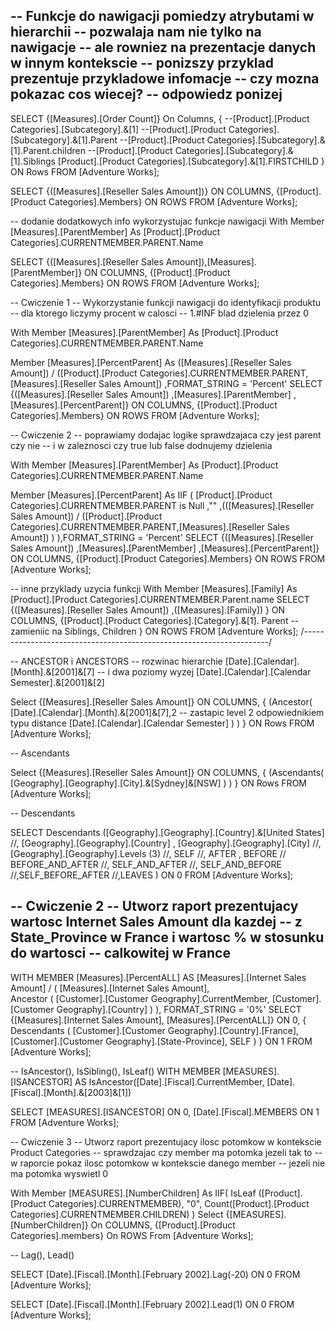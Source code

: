 --  Funkcje do nawigacji pomiedzy atrybutami w hierarchii
--	pozwalaja nam nie tylko na nawigacje
--	ale rowniez na prezentacje danych w innym kontekscie
--	ponizszy przyklad prezentuje przykladowe infomacje
--	czy mozna pokazac cos wiecej?
--	odpowiedz ponizej
--	

SELECT
	{[Measures].[Order Count]} On Columns,
    {
     --[Product].[Product Categories].[Subcategory].&[1]
     --[Product].[Product Categories].[Subcategory].&[1].Parent
     --[Product].[Product Categories].[Subcategory].&[1].Parent.children
	 --[Product].[Product Categories].[Subcategory].&[1].Siblings
	 [Product].[Product Categories].[Subcategory].&[1].FIRSTCHILD
    } ON Rows
FROM [Adventure Works];


SELECT
    {([Measures].[Reseller Sales Amount])} ON COLUMNS,
    {[Product].[Product Categories].Members} ON ROWS
FROM [Adventure Works];

--	dodanie dodatkowych info wykorzystujac funkcje nawigacji
With
Member [Measures].[ParentMember] As
[Product].[Product Categories].CURRENTMEMBER.PARENT.Name

SELECT
    {([Measures].[Reseller Sales Amount]),[Measures].[ParentMember]} ON COLUMNS,
    {[Product].[Product Categories].Members} ON ROWS
FROM [Adventure Works];


--	Cwiczenie 1
--	Wykorzystanie funkcji nawigacji do identyfikacji produktu 
--	dla ktorego liczymy procent w calosci
--	1.#INF blad dzielenia przez 0

With
Member [Measures].[ParentMember] As
[Product].[Product Categories].CURRENTMEMBER.PARENT.Name

Member [Measures].[PercentParent] As
([Measures].[Reseller Sales Amount])
/
([Product].[Product Categories].CURRENTMEMBER.PARENT,[Measures].[Reseller Sales Amount])
,FORMAT_STRING = 'Percent'
SELECT
    {([Measures].[Reseller Sales Amount])
    ,[Measures].[ParentMember]
    ,[Measures].[PercentParent]} ON COLUMNS,
    {[Product].[Product Categories].Members} ON ROWS
FROM [Adventure Works];

--	Cwiczenie 2
--	poprawiamy dodajac logike sprawdzajaca czy jest parent czy nie 
--	i w zaleznosci czy true lub false dodnujemy dzielenia

With
Member [Measures].[ParentMember] As
[Product].[Product Categories].CURRENTMEMBER.PARENT.Name

Member [Measures].[PercentParent] As
IIF (
		[Product].[Product Categories].CURRENTMEMBER.PARENT is Null
		,""
		,(([Measures].[Reseller Sales Amount])
		 /
	     ([Product].[Product Categories].CURRENTMEMBER.PARENT,[Measures].[Reseller Sales Amount])
		 )
	 ),FORMAT_STRING = 'Percent'
SELECT
    {([Measures].[Reseller Sales Amount])
    ,[Measures].[ParentMember]
    ,[Measures].[PercentParent]} ON COLUMNS,
    {[Product].[Product Categories].Members} ON ROWS
FROM [Adventure Works];


-- inne przyklady uzycia funkcji 
With
Member [Measures].[Family] As
[Product].[Product Categories].CURRENTMEMBER.Parent.name
SELECT
    {([Measures].[Reseller Sales Amount])
   ,([Measures].[Family])
    } ON COLUMNS,
    {[Product].[Product Categories].[Category].&[1].
    Parent -- zamieniic na Siblings, Children
    } ON ROWS
FROM [Adventure Works];
/*---------------------------------------------------------------------*/

--	ANCESTOR i ANCESTORS
--	rozwinac hierarchie	[Date].[Calendar].[Month].&[2001]&[7]
--	i dwa poziomy wyzej [Date].[Calendar].[Calendar Semester].&[2001]&[2]

Select 
  {[Measures].[Reseller Sales Amount]} ON COLUMNS,
  {
  (Ancestor(
  [Date].[Calendar].[Month].&[2001]&[7],2 -- zastapic  level 2 odpowiednikiem typu distance [Date].[Calendar].[Calendar Semester]
  )
  )
  } ON Rows
FROM [Adventure Works];

--	Ascendants

Select 
  {[Measures].[Reseller Sales Amount]} ON COLUMNS,
  {
  (Ascendants(
  [Geography].[Geography].[City].&[Sydney]&[NSW]
  )
  )
  } ON Rows
FROM [Adventure Works];

--	Descendants

SELECT Descendants
   ([Geography].[Geography].[Country].&[United States]
      //, [Geography].[Geography].[Country]
   , [Geography].[Geography].[City]
      //, [Geography].[Geography].Levels (3)
      //, SELF 
      //, AFTER
      , BEFORE
      // BEFORE_AND_AFTER
      //, SELF_AND_AFTER
      //, SELF_AND_BEFORE
      //,SELF_BEFORE_AFTER
      //,LEAVES 
   ) ON 0
FROM [Adventure Works];

--	Cwiczenie 2
--	Utworz raport prezentujacy wartosc Internet Sales Amount dla kazdej 
--	z State_Province w France i wartosc % w stosunku do wartosci 
--	calkowitej w France
--	

WITH MEMBER [Measures].[PercentALL] AS
  [Measures].[Internet Sales Amount] / 
   (
   [Measures].[Internet Sales Amount],  
      Ancestor 
         (
         [Customer].[Customer Geography].CurrentMember,
            [Customer].[Customer Geography].[Country]
         )
   ), FORMAT_STRING = '0%'
SELECT {[Measures].[Internet Sales Amount], [Measures].[PercentALL]} ON 0,
{
   Descendants 
      (
        [Customer].[Customer Geography].[Country].[France],
           [Customer].[Customer Geography].[State-Province], SELF 
      )
} ON 1
FROM [Adventure Works];


-- IsAncestor(), IsSibling(), IsLeaf()
WITH MEMBER [MEASURES].[ISANCESTOR] AS 
IsAncestor([Date].[Fiscal].CurrentMember, [Date].[Fiscal].[Month].&[2003]&[1]) 

SELECT [MEASURES].[ISANCESTOR] ON 0, 
[Date].[Fiscal].MEMBERS ON 1 
FROM [Adventure Works];

--	Cwiczenie 3
--	Utworz raport prezentujacy ilosc potomkow w kontekscie Product Categories
--	sprawdzajac czy member ma potomka jezeli tak to 
--	w raporcie pokaz ilosc potomkow w kontekscie danego member
--	jezeli nie ma potomka wyswietl 0

With Member [MEASURES].[NumberChildren] As 
IIF(
	IsLeaf ([Product].[Product Categories].CURRENTMEMBER),
	"0",
	Count([Product].[Product Categories].CURRENTMEMBER.CHILDREN)
	)
Select 
 {[MEASURES].[NumberChildren]} On COLUMNS,
 {[Product].[Product Categories].members} On ROWS
From [Adventure Works];

-- Lag(), Lead()

SELECT [Date].[Fiscal].[Month].[February 2002].Lag(-20) ON 0
FROM [Adventure Works];

SELECT [Date].[Fiscal].[Month].[February 2002].Lead(1) ON 0
FROM [Adventure Works];



